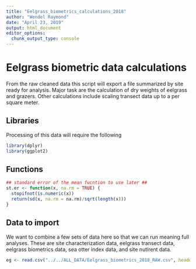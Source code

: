 ```yaml
---
title: "Eelgrass_biometrics_calculations_2018"
author: "Wendel Raymond"
date: "April 23, 2019"
output: html_document
editor_options: 
  chunk_output_type: console
---
```


# Eelgrass biometric data calculations
From the raw cleaned data this script will export a file summarized by site ready for analysis. Major task are the calculation of dry weights of eelgrass and grazers. Other calculations include scaling transect data up to a per square meter.

## Libraries
Processing of this data will require the following
```r
library(dplyr)
library(ggplot2)
```

## Functions
```r
## standard error of the mean fucntion to use later ##
st.er <- function(x, na.rm = TRUE) {
  stopifnot(is.numeric(x))
  return(sd(x, na.rm = na.rm)/sqrt(length(x)))
}
```

## Data to import
We want to combine a few sets of data here so that we can run meaning full analyses. These are site characterization data, eelgrass transect data, eelgrass biometrics data, sea otter index data, and site nutirent data.
```r
eg <- read.csv("../../ALL_DATA/Eelgrass_biometrics_2018_RAW.csv", header = TRUE, stringsAsFactors = FALSE)
```

